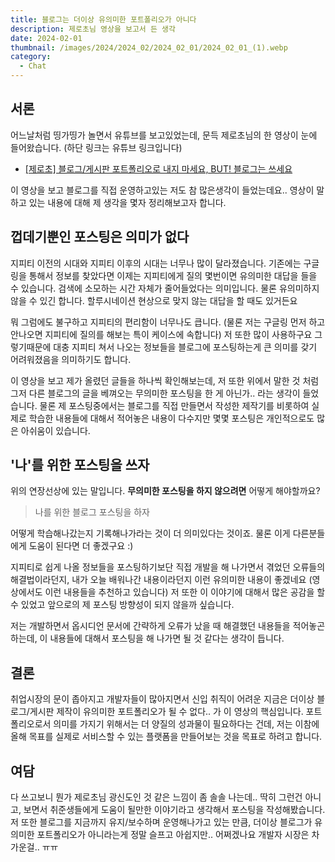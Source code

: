 ```yaml
---
title: 블로그는 더이상 유의미한 포트폴리오가 아니다
description: 제로초님 영상을 보고서 든 생각
date: 2024-02-01
thumbnail: /images/2024/2024_02/2024_02_01/2024_02_01_(1).webp
category:
  - Chat
---
```


## 서론

어느날처럼 띵가띵가 놀면서 유튜브를 보고있었는데, 문득 제로초님의 한 영상이 눈에 들어왔습니다.
(하단 링크는 유튜브 링크입니다)

- [[제로초] 블로그/게시판 포트폴리오로 내지 마세요, BUT! 블로그는 쓰세요](https://www.youtube.com/watch?v=BDYCy8krHbA)

이 영상을 보고 블로그를 직접 운영하고있는 저도 참 많은생각이 들었는데요.. 영상이 말하고 있는 내용에 대해 제 생각을 몇자 정리해보고자 합니다.

## 껍데기뿐인 포스팅은 의미가 없다

지피티 이전의 시대와 지피티 이후의 시대는 너무나 많이 달라졌습니다. 기존에는 구글링을 통해서 정보를 찾았다면 이제는 지피티에게 질의 몇번이면 유의미한 대답을 들을 수 있습니다.
검색에 소모하는 시간 자체가 줄어들었다는 의미입니다. 물론 유의미하지 않을 수 있긴 합니다. 할루시네이션 현상으로 맞지 않는 대답을 할 때도 있거든요

뭐 그럼에도 불구하고 지피티의 편리함이 너무나도 큽니다. (물론 저는 구글링 먼저 하고 안나오면 지피티에 질의를 해보는 특이 케이스에 속합니다) 저 또한 많이 사용하구요
그렇기때문에 대충 지피티 쳐서 나오는 정보들을 블로그에 포스팅하는게 큰 의미를 갖기 어려워졌음을 의미하기도 합니다.

이 영상을 보고 제가 올렸던 글들을 하나씩 확인해보는데, 저 또한 위에서 말한 것 처럼 그저 다른 블로그의 글을 베껴오는 무의미한 포스팅을 한 게 아닌가.. 라는 생각이 들었습니다.
물론 제 포스팅중에서는 블로그를 직접 만들면서 작성한 제작기를 비롯하여 실제로 학습한 내용들에 대해서 적어놓은 내용이 다수지만 몇몇 포스팅은 개인적으로도 많은 아쉬움이 있습니다.

## '나'를 위한 포스팅을 쓰자

위의 연장선상에 있는 말입니다. **무의미한 포스팅을 하지 않으려면** 어떻게 해야할까요?

> 나를 위한 블로그 포스팅을 하자

어떻게 학습해나갔는지 기록해나가라는 것이 더 의미있다는 것이죠. 물론 이게 다른분들에게 도움이 된다면 더 좋겠구요 :)

지피티로 쉽게 나올 정보들을 포스팅하기보단 직접 개발을 해 나가면서 겪었던 오류들의 해결법이라던지, 내가 오늘 배워나간 내용이라던지 이런 유의미한 내용이 좋겠네요 (영상에서도 이런 내용들을 추천하고 있습니다)
저 또한 이 이야기에 대해서 많은 공감을 할 수 있었고 앞으로의 제 포스팅 방향성이 되지 않을까 싶습니다.

저는 개발하면서 옵시디언 문서에 간략하게 오류가 났을 때 해결했던 내용들을 적어놓곤 하는데, 이 내용들에 대해서 포스팅을 해 나가면 될 것 같다는 생각이 듭니다.

## 결론

취업시장의 문이 좁아지고 개발자들이 많아지면서 신입 취직이 어려운 지금은 더이상 블로그/게시판 제작이 유의미한 포트폴리오가 될 수 없다.. 가 이 영상의 핵심입니다.
포트폴리오로서 의미를 가지기 위해서는 더 양질의 성과물이 필요하다는 건데, 저는 이참에 올해 목표를 실제로 서비스할 수 있는 플랫폼을 만들어보는 것을 목표로 하려고 합니다.

## 여담

다 쓰고보니 뭔가 제로초님 광신도인 것 같은 느낌이 좀 솔솔 나는데.. 딱히 그런건 아니고, 보면서 취준생들에게 도움이 될만한 이야기라고 생각해서 포스팅을 작성해봤습니다.
저 또한 블로그를 지금까지 유지/보수하며 운영해나가고 있는 만큼, 더이상 블로그가 유의미한 포트폴리오가 아니라는게 정말 슬프고 아쉽지만.. 어쩌겠나요 개발자 시장은 차가운걸.. ㅠㅠ
